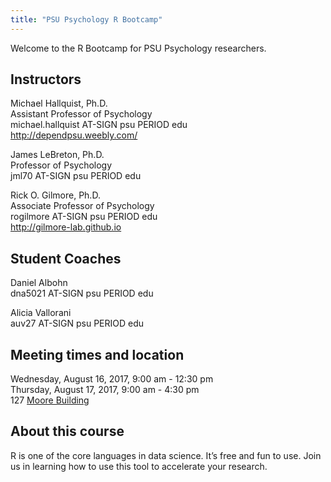 ```yaml
---
title: "PSU Psychology R Bootcamp"
---
```


Welcome to the R Bootcamp for PSU Psychology researchers.

## Instructors

Michael Hallquist, Ph.D.</br>
Assistant Professor of Psychology</br>
michael.hallquist AT-SIGN psu PERIOD edu</br>
[http://dependpsu.weebly.com/](http://dependpsu.weebly.com/)</br>

James LeBreton, Ph.D.</br>
Professor of Psychology</br>
jml70 AT-SIGN psu PERIOD edu</br>

Rick O. Gilmore, Ph.D.</br>
Associate Professor of Psychology</br>
rogilmore AT-SIGN psu PERIOD edu</br>
[http://gilmore-lab.github.io](http://gilmore-lab.github.io)</br>

## Student Coaches

Daniel Albohn</br>
dna5021 AT-SIGN psu PERIOD edu</br>

Alicia Vallorani</br>
auv27 AT-SIGN psu PERIOD edu</br>

## Meeting times and location

Wednesday, August 16, 2017, 9:00 am - 12:30 pm</br>
Thursday, August 17, 2017, 9:00 am - 4:30 pm</br>
127 [Moore Building](http://www.psumap.com/#Moore)

## About this course

R is one of the core languages in data science. It's free and fun to use. Join us in learning how to use this tool to accelerate your research.